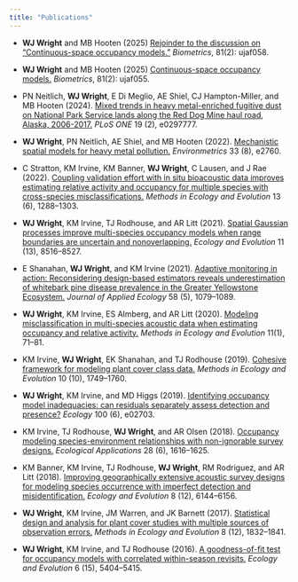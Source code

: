 ```yaml
---
title: "Publications"
---
```


- **WJ Wright** and MB Hooten (2025) [Rejoinder to the discussion on "Continuous-space occupancy models."](https://doi.org/10.1093/biomtc/ujaf058) *Biometrics*, 81(2): ujaf058.

- **WJ Wright** and MB Hooten (2025) [Continuous-space occupancy models.](https://doi.org/10.1093/biomtc/ujaf055) *Biometrics*, 81(2): ujaf055.

- PN Neitlich, **WJ Wright**, E Di Meglio, AE Shiel, CJ Hampton-Miller, and MB Hooten (2024). [Mixed trends in heavy metal-enriched fugitive dust on National Park Service lands along the Red Dog Mine haul road, Alaska, 2006-2017.](https://doi.org/10.1371/journal.pone.0297777) *PLoS ONE* 19 (2), e0297777.

- **WJ Wright**, PN Neitlich, AE Shiel, and MB Hooten (2022). [Mechanistic spatial models for heavy metal pollution.](https://doi.org/10.1002/env.2760) *Environmetrics* 33 (8), e2760.

- C Stratton, KM Irvine, KM Banner, **WJ Wright**, C Lausen, and J Rae (2022). [Coupling validation effort with in situ bioacoustic data improves estimating relative activity and occupancy for multiple species with cross-species misclassifications.](https://doi.org/10.1111/2041-210X.13831) *Methods in Ecology and Evolution* 13 (6), 1288--1303.

- **WJ Wright**, KM Irvine, TJ Rodhouse, and AR Litt (2021). [Spatial Gaussian processes improve multi-species occupancy models when range boundaries are uncertain and nonoverlapping.](https://doi.org/10.1002/ece3.7629) *Ecology and Evolution* 11 (13), 8516--8527.

- E Shanahan, **WJ Wright**, and KM Irvine (2021). [Adaptive monitoring in action: Reconsidering design-based estimators reveals underestimation of whitebark pine disease prevalence in the Greater Yellowstone Ecosystem.](https://doi.org/10.1111/1365-2664.13837) *Journal of Applied Ecology* 58 (5), 1079--1089.

- **WJ Wright**, KM Irvine, ES Almberg, and AR Litt (2020). [Modeling misclassification in multi-species acoustic data when estimating occupancy and relative activity.](https://doi.org/10.1111/2041-210X.13315) *Methods in Ecology and Evolution* 11(1), 71--81.

- KM Irvine, **WJ Wright**, EK Shanahan, and TJ Rodhouse (2019). [Cohesive framework for modeling plant cover class data.](https://doi.org/10.1111/2041-210X.13262) *Methods in Ecology and Evolution* 10 (10), 1749--1760.

- **WJ Wright**, KM Irvine, and MD Higgs (2019). [Identifying occupancy model inadequacies: can residuals separately assess detection and presence?](https://doi.org/10.1002/ecy.2703) *Ecology* 100 (6), e02703.

- KM Irvine, TJ Rodhouse, **WJ Wright**, and AR Olsen (2018). [Occupancy modeling species-environment relationships with non-ignorable survey designs.](https://doi.org/10.1002/eap.1754) *Ecological Applications* 28 (6), 1616--1625.

- KM Banner, KM Irvine, TJ Rodhouse, **WJ Wright**, RM Rodriguez, and AR Litt (2018). [Improving geographically extensive acoustic survey designs for modeling species occurrence with imperfect detection and misidentification.](https://doi.org/10.1002/ece3.4162) *Ecology and Evolution* 8 (12), 6144--6156.

- **WJ Wright**, KM Irvine, JM Warren, and JK Barnett (2017). [Statistical design and analysis for plant cover studies with multiple sources of observation errors.](https://doi.org/10.1111/2041-210X.12825) *Methods in Ecology and Evolution* 8 (12), 1832--1841.

- **WJ Wright**, KM Irvine, and TJ Rodhouse (2016). [A goodness-of-fit test for occupancy models with correlated within-season revisits.](https://doi.org/10.1002/ece3.2292) *Ecology and Evolution* 6 (15), 5404--5415.